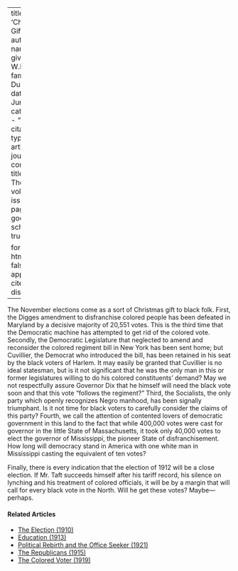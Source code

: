 
---
title: 'Christmas Gift'
author:
  - name:
      given: W.E.B.
      family: Du Bois
date: Jun. 1911
categories: 
  - ""
citation: 
  type: article-journal
  container-title: The Crisis
  volume: 3
  issue: 2
  page: 68
google-scholar: true

format:
  html:
    toc: false
    appendix-cite-as: display
---



The November elections come as a sort of Christmas gift to black folk. First, the Digges amendment to disfranchise colored people has been defeated in Maryland by a decisive majority of 20,551 votes. This is the third time that the Democratic machine has attempted to get rid of the colored vote. Secondly, the Democratic Legislature that neglected to amend and reconsider the colored regiment bill in New York has been sent home; but Cuvillier, the Democrat who introduced the bill, has been retained in his seat by the black voters of Harlem. It may easily be granted that Cuvillier is no ideal statesman, but is it not significant that he was the only man in this or former legislatures willing to do his colored constituents' demand? May we not respectfully assure Governor Dix that he himself will need the black vote soon and that this vote "follows the regiment?" Third, the Socialists, the only party which openly recognizes Negro manhood, has been signally triumphant. Is it not time for black voters to carefully consider the claims of this party? Fourth, we call the attention of contented lovers of democratic government in this land to the fact that while 400,000 votes were cast for governor in the little State of Massachusetts, it took only 40,000 votes to elect the governor of Mississippi, the pioneer State of disfranchisement. How long will democracy stand in America with one white man in Mississippi casting the equivalent of ten votes?

Finally, there is every indication that the election of 1912 will be a close election. If Mr. Taft succeeds himself after his tariff record, his silence on lynching and his treatment of colored officials, it will be by a margin that will call for every black vote in the North. Will he get these votes? Maybe---perhaps.

<!-- Similar articles start here -->
<div  class="clear-wrap"></div>

#### Related Articles

* [The Election (1910)](/Volumes/01/02/election.html)
* [Education (1913)](/Volumes/06/02/democrats.html)
* [Political Rebirth and the Office Seeker (1921)](/Volumes/21/03/political-rebirth.html)
* [The Republicans (1915)](/Volumes/10/01/the_republicans.html)
* [The Colored Voter (1919)](/Volumes/17/01/colored_voter.html)

<!-- Similar articles end here -->